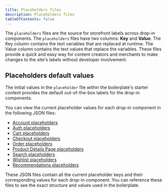 ```yaml
---
title: Placeholders files
description: Placeholders files
tableOfContents: false
---
```


The `placeholders` files are the source for storefront labels across drop-in components. The `placeholders` files have two columns: **Key** and **Value**. The Key column contains the text variables that are replaced at runtime. The Value column contains the text values that replace the variables. These files provide a quick and easy way for content creators and merchants to make changes to the site's labels without developer involvement.

## Placeholders default values

The initial values in the `placeholder` file within the boilerplate's starter content provides the default out-of-the-box labels for the drop-in components.

You can view the current placeholder values for each drop-in component in the following JSON files:

- [Account placeholders](https://main--boilerplate--adobe-commerce.aem.page/placeholders/account.json)
- [Auth placeholders](https://main--boilerplate--adobe-commerce.aem.page/placeholders/auth.json)
- [Cart placeholders](https://main--boilerplate--adobe-commerce.aem.page/placeholders/cart.json)
- [Checkout placeholders](https://main--boilerplate--adobe-commerce.aem.page/placeholders/checkout.json)
- [Order placeholders](https://main--boilerplate--adobe-commerce.aem.page/placeholders/order.json)
- [Product Details Page placeholders](https://main--boilerplate--adobe-commerce.aem.page/placeholders/pdp.json)
- [Search placeholders](https://main--boilerplate--adobe-commerce.aem.page/placeholders/search.json)
- [Wishlist placeholders](https://main--boilerplate--adobe-commerce.aem.page/placeholders/wishlist.json)
- [Recommendations placeholders](https://main--boilerplate--adobe-commerce.aem.page/placeholders/recommendations.json)

These JSON files contain all the current placeholder keys and their corresponding values for each drop-in component. You can reference these files to see the exact structure and values used in the boilerplate.
